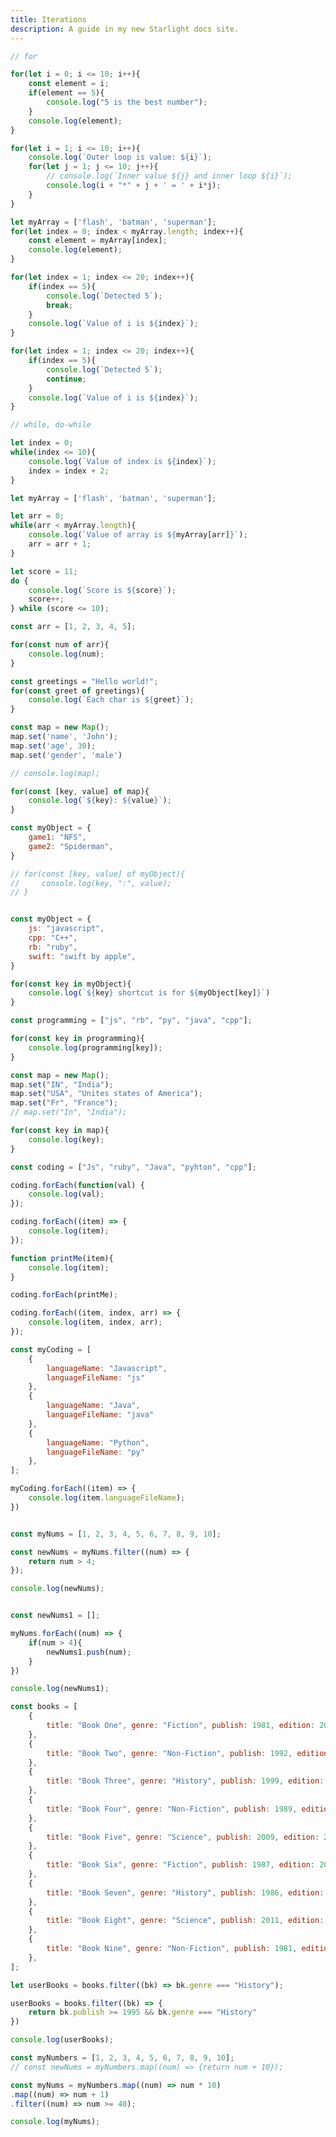 ```yaml
---
title: Iterations 
description: A guide in my new Starlight docs site.
---
```


```js 
// for

for(let i = 0; i <= 10; i++){
    const element = i;
    if(element == 5){
        console.log("5 is the best number");
    }
    console.log(element);
}

for(let i = 1; i <= 10; i++){
    console.log(`Outer loop is value: ${i}`);
    for(let j = 1; j <= 10; j++){
        // console.log(`Inner value ${j} and inner loop ${i}`);
        console.log(i + "*" + j + ' = ' + i*j);
    }
}

let myArray = ['flash', 'batman', 'superman'];
for(let index = 0; index < myArray.length; index++){
    const element = myArray[index];
    console.log(element);
}

for(let index = 1; index <= 20; index++){
    if(index == 5){
        console.log(`Detected 5`);
        break;
    }
    console.log(`Value of i is ${index}`);
}

for(let index = 1; index <= 20; index++){
    if(index == 5){
        console.log(`Detected 5`);
        continue;
    }
    console.log(`Value of i is ${index}`);
}
```

```js 
// while, do-while

let index = 0;
while(index <= 10){
    console.log(`Value of index is ${index}`);
    index = index + 2;
}

let myArray = ['flash', 'batman', 'superman'];

let arr = 0;
while(arr < myArray.length){
    console.log(`Value of array is ${myArray[arr]}`);
    arr = arr + 1;
}

let score = 11;
do {
    console.log(`Score is ${score}`);
    score++;
} while (score <= 10);
```

```js 
const arr = [1, 2, 3, 4, 5];

for(const num of arr){
    console.log(num);
}

const greetings = "Hello world!";
for(const greet of greetings){
    console.log(`Each char is ${greet}`);
}

const map = new Map();
map.set('name', 'John');
map.set('age', 30);
map.set('gender', 'male')

// console.log(map);

for(const [key, value] of map){
    console.log(`${key}: ${value}`);
}

const myObject = {
    game1: "NFS",
    game2: "Spiderman",
}

// for(const [key, value] of myObject){
//     console.log(key, ":", value);
// }
```

```js 

const myObject = {
    js: "javascript",
    cpp: "C++",
    rb: "ruby",
    swift: "swift by apple",
}

for(const key in myObject){
    console.log(`${key} shortcut is for ${myObject[key]}`)
}

const programming = ["js", "rb", "py", "java", "cpp"];

for(const key in programming){
    console.log(programming[key]);
}

const map = new Map();
map.set("IN", "India");
map.set("USA", "Unites states of America");
map.set("Fr", "France");
// map.set("In", "India");

for(const key in map){
    console.log(key);
}
```

```js 
const coding = ["Js", "ruby", "Java", "pyhton", "cpp"];

coding.forEach(function(val) {
    console.log(val);
});

coding.forEach((item) => {
    console.log(item);
});

function printMe(item){
    console.log(item);
}

coding.forEach(printMe);

coding.forEach((item, index, arr) => {
    console.log(item, index, arr);
});

const myCoding = [
    {
        languageName: "Javascript",
        languageFileName: "js"
    },
    {
        languageName: "Java",
        languageFileName: "java"
    },
    {
        languageName: "Python",
        languageFileName: "py"
    },
];

myCoding.forEach((item) => {
    console.log(item.languageFileName);
})
```

```js 

const myNums = [1, 2, 3, 4, 5, 6, 7, 8, 9, 10];

const newNums = myNums.filter((num) => {
    return num > 4;
});

console.log(newNums);


const newNums1 = [];

myNums.forEach((num) => {
    if(num > 4){
        newNums1.push(num);
    }
})

console.log(newNums1);

const books = [
    {
        title: "Book One", genre: "Fiction", publish: 1981, edition: 2004
    },
    {
        title: "Book Two", genre: "Non-Fiction", publish: 1992, edition: 2008
    },
    {
        title: "Book Three", genre: "History", publish: 1999, edition: 2007
    },
    {
        title: "Book Four", genre: "Non-Fiction", publish: 1989, edition: 2010
    },
    {
        title: "Book Five", genre: "Science", publish: 2009, edition: 2014
    },
    {
        title: "Book Six", genre: "Fiction", publish: 1987, edition: 2010
    },
    {
        title: "Book Seven", genre: "History", publish: 1986, edition: 1996
    },
    {
        title: "Book Eight", genre: "Science", publish: 2011, edition: 2016
    },
    {
        title: "Book Nine", genre: "Non-Fiction", publish: 1981, edition: 1989
    },
];

let userBooks = books.filter((bk) => bk.genre === "History");

userBooks = books.filter((bk) => {
    return bk.publish >= 1995 && bk.genre === "History"
})

console.log(userBooks);
```

```js 
const myNumbers = [1, 2, 3, 4, 5, 6, 7, 8, 9, 10];
// const newNums = myNumbers.map((num) => {return num + 10});

const myNums = myNumbers.map((num) => num * 10)
.map((num) => num + 1)
.filter((num) => num >= 40);

console.log(myNums);
```
